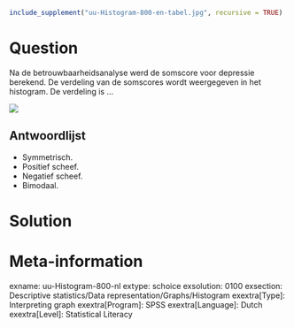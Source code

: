 ```r
include_supplement("uu-Histogram-800-en-tabel.jpg", recursive = TRUE)
```

Question
========
  
Na de betrouwbaarheidsanalyse werd de somscore voor depressie berekend. De verdeling van de somscores wordt weergegeven in het histogram. De verdeling is ...

![](uu-Histogram-800-en-tabel.jpg)
  
Antwoordlijst
----------
* Symmetrisch.
* Positief scheef.
* Negatief scheef.
* Bimodaal.


Solution
========

Meta-information
================
exname: uu-Histogram-800-nl
extype: schoice
exsolution: 0100
exsection: Descriptive statistics/Data representation/Graphs/Histogram
exextra[Type]: Interpreting graph
exextra[Program]: SPSS
exextra[Language]: Dutch
exextra[Level]: Statistical Literacy
